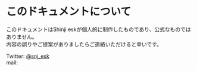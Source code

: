 
# このドキュメントについて

このドキュメントはShinji eskが個人的に制作したものであり、公式なものではありません。<br />
内容の誤りやご提案がありましたらご連絡いただけると幸いです。

Twitter: [@snj_esk](https://twitter.com/snj_esk)<br />
mail: <CopyToClipboard text="hello@shinjiesaki.com" /> 


